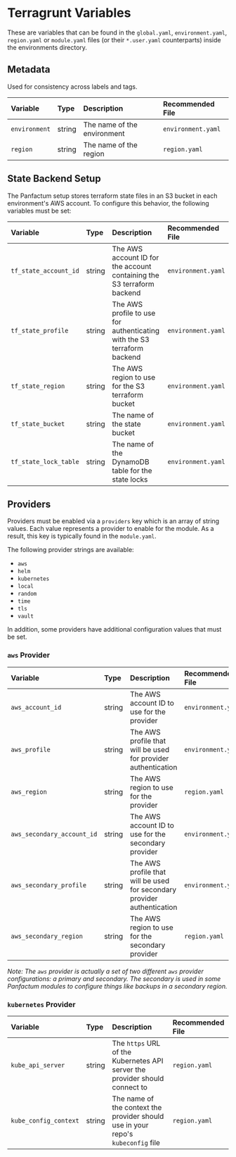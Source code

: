 # Terragrunt Variables

These are variables that can be found in the `global.yaml`, `environment.yaml`, `region.yaml` or `module.yaml`
files (or their `*.user.yaml` counterparts) inside the environments directory.


## Metadata

Used for consistency across labels and tags.

| Variable      | Type   | Description                 | Recommended File   |
|:--------------|:-------|:----------------------------|:-------------------|
| `environment` | string | The name of the environment | `environment.yaml` |
| `region`      | string | The name of the region      | `region.yaml`      |


## State Backend Setup

The Panfactum setup stores terraform state files in an S3 bucket in each environment's AWS account. To configure this
behavior, the following variables must be set:

| Variable              | Type   | Description                                                             | Recommended File   |
|:----------------------|:-------|:------------------------------------------------------------------------|:-------------------|
| `tf_state_account_id` | string | The AWS account ID for the account containing the S3 terraform backend  | `environment.yaml` |
| `tf_state_profile`    | string | The AWS profile to use for authenticating with the S3 terraform backend | `environment.yaml` |
| `tf_state_region`     | string | The AWS region to use for the S3 terraform bucket                       | `environment.yaml` |
| `tf_state_bucket`     | string | The name of the state bucket                                            | `environment.yaml` |
| `tf_state_lock_table` | string | The name of the DynamoDB table for the state locks                      | `environment.yaml` |

## Providers

Providers must be enabled via a `providers` key which is an array of string values. Each value represents a provider
to enable for the module. As a result, this key is typically found in the `module.yaml`.

The following provider strings are available:

- `aws`
- `helm`
- `kubernetes`
- `local`
- `random`
- `time`
- `tls`
- `vault`

In addition, some providers have additional configuration values that must be set.

### `aws` Provider

| Variable                   | Type   | Description                                                             | Recommended File   |
|:---------------------------|:-------|:------------------------------------------------------------------------|:-------------------|
| `aws_account_id`           | string | The AWS account ID to use for the provider                              | `environment.yaml` |
| `aws_profile`              | string | The AWS profile that will be used for provider authentication           | `environment.yaml` |
| `aws_region`               | string | The AWS region to use for the provider                                  | `region.yaml`      |
| `aws_secondary_account_id` | string | The AWS account ID to use for the secondary provider                    | `environment.yaml` |
| `aws_secondary_profile`    | string | The AWS profile that will be used for secondary provider authentication | `environment.yaml` |
| `aws_secondary_region`     | string | The AWS region to use for the secondary provider                        | `region.yaml`      |

*Note: The `aws` provider is actually a set of two different `aws` provider configurations: a primary and secondary.
The secondary is used in some Panfactum modules to configure things like backups in a secondary region.*

### `kubernetes` Provider

| Variable              | Type   | Description                                                                      | Recommended File |
|:----------------------|:-------|:---------------------------------------------------------------------------------|:-----------------|
| `kube_api_server`     | string | The `https` URL of the Kubernetes API server the provider should connect to      | `region.yaml`    |
| `kube_config_context` | string | The name of the context the provider should use in your repo's `kubeconfig` file | `region.yaml`    |